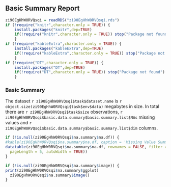 ## Basic Summary Report

```r
zi90EgHhW0RVQsqi = readRDS("zi90EgHhW0RVQsqi.rds")
if (!require("knitr",character.only = TRUE)) {
    install.packages("knitr",dep=TRUE)
    if(!require("knitr",character.only = TRUE)) stop("Package not found")
    }
if (!require("kableExtra",character.only = TRUE)) {
    install.packages("kableExtra",dep=TRUE)
    if(!require("kableExtra",character.only = TRUE)) stop("Package not found")
    }
if (!require("DT",character.only = TRUE)) {
    install.packages("DT",dep=TRUE)
    if(!require("DT",character.only = TRUE)) stop("Package not found")
    }
```
### Basic Summary

The dataset `r zi90EgHhW0RVQsqi$task$dataset.name ` is `r object.size(zi90EgHhW0RVQsqi$task$env$data) `  megabytes in size.
In total there are `r zi90EgHhW0RVQsqi$task$size ` observations, `r zi90EgHhW0RVQsqi$basic.data.summary$basic.summary.list$NAs ` missing values and `r zi90EgHhW0RVQsqi$basic.data.summary$basic.summary.list$dim ` columns.

```r
if (!is.null(zi90EgHhW0RVQsqi$na.summary$na.df)) {
#kable(zi90EgHhW0RVQsqi$na.summary$na.df, caption = 'Missing Value Summary', format = 'html') %>% kable_styling(full_width = TRUE)
datatable(zi90EgHhW0RVQsqi$na.summary$na.df, rownames = FALSE, filter = 'bottom', options = list(
  pageLength = 5, autoWidth = TRUE))
} 

if (!is.null(zi90EgHhW0RVQsqi$na.summary$image)) {
print(zi90EgHhW0RVQsqi$na.summary$ggplot)
  zi90EgHhW0RVQsqi$na.summary$image()
}
```
